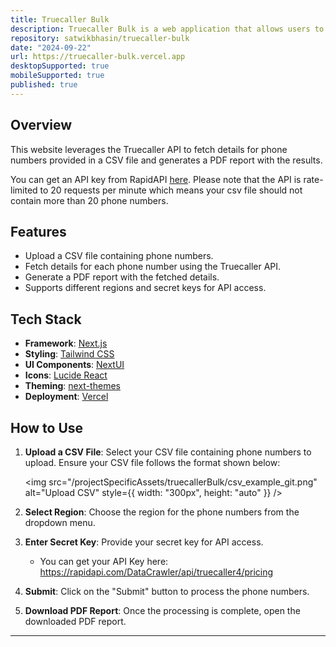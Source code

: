 ```yaml
---
title: Truecaller Bulk
description: Truecaller Bulk is a web application that allows users to look up multiple phone numbers on Truecaller in one go
repository: satwikbhasin/truecaller-bulk
date: "2024-09-22"
url: https://truecaller-bulk.vercel.app
desktopSupported: true
mobileSupported: true
published: true
---
```


## Overview

This website leverages the Truecaller API to fetch details for phone numbers provided in a CSV file and generates a PDF report with the results.

You can get an API key from RapidAPI [here](https://rapidapi.com/DataCrawler/api/truecaller4). Please note that the API is rate-limited to 20 requests per minute which means your csv file should not contain more than 20 phone numbers.

## Features

- Upload a CSV file containing phone numbers.
- Fetch details for each phone number using the Truecaller API.
- Generate a PDF report with the fetched details.
- Supports different regions and secret keys for API access.

## Tech Stack

- **Framework**: [Next.js](https://nextjs.org/)
- **Styling**: [Tailwind CSS](https://tailwindcss.com/)
- **UI Components**: [NextUI](https://nextui.org/)
- **Icons**: [Lucide React](https://lucide.dev/)
- **Theming**: [next-themes](https://github.com/pacocoursey/next-themes)
- **Deployment**: [Vercel](https://vercel.com)

## How to Use

1. **Upload a CSV File**: Select your CSV file containing phone numbers to upload. Ensure your CSV file follows the format shown below:

   <img
     src="/projectSpecificAssets/truecallerBulk/csv_example_git.png"
     alt="Upload CSV"
     style={{ width: "300px", height: "auto" }}
   />

2. **Select Region**: Choose the region for the phone numbers from the dropdown menu.

3. **Enter Secret Key**: Provide your secret key for API access.

   - You can get your API Key here: https://rapidapi.com/DataCrawler/api/truecaller4/pricing

4. **Submit**: Click on the "Submit" button to process the phone numbers.

5. **Download PDF Report**: Once the processing is complete, open the downloaded PDF report.

---
